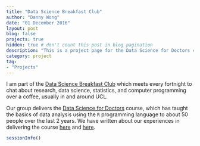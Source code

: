 ```yaml
---
title: "Data Science Breakfast Club"
author: "Danny Wong"
date: "01 December 2016"
layout: post
blog: false
projects: true
hidden: true # don't count this post in blog pagination
description: "This is a project page for the Data Science for Doctors course"
category: project
tag:
- "Projects"
---
```


I am part of the [Data Science Breakfast Club](http://datascibc.org/) which meets every fortnight to chat about research, data science, statistics, and computer programming over a coffee, usually in and around UCL. 

Our group delivers the [Data Science for Doctors](http://datascibc.org/Data-Science-for-Docs/) course, which has taught the basics of data analysis using the `R` programming language to about 50 people over the last 2 years. We have written about our experiences in delivering the course [here](https://www.rcoa.ac.uk/system/files/Bulletin104.pdf) and [here](https://www.software.ac.uk/blog/2017-06-07-data-science-docs).

```r
sessionInfo()
```